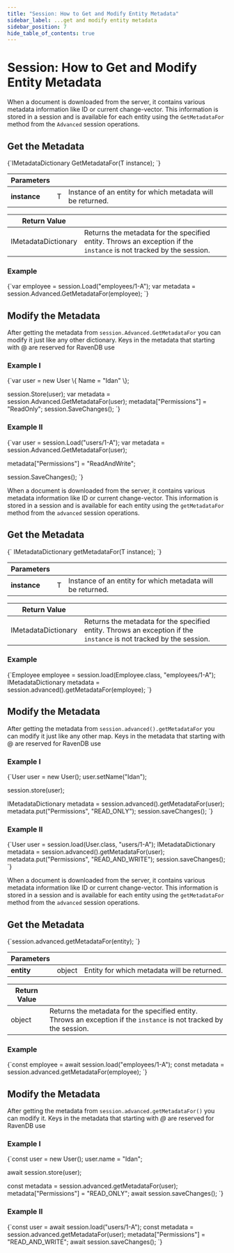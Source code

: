 ---
title: "Session: How to Get and Modify Entity Metadata"
sidebar_label: ...get and modify entity metadata
sidebar_position: 7
hide_table_of_contents: true
---




# Session: How to Get and Modify Entity Metadata
<LanguageSwitcher supportedLanguages={supportedLanguages} />
<LanguageContent language="csharp">


When a document is downloaded from the server, it contains various metadata information like ID or current change-vector. This information is stored in a session and is available for each entity using the `GetMetadataFor` method from the `Advanced` session operations.
## Get the Metadata

<TabItem value="get_metadata_1" label="get_metadata_1">
<CodeBlock language="csharp">
{`IMetadataDictionary GetMetadataFor<T>(T instance);
`}
</CodeBlock>
</TabItem>

| Parameters | | |
| ------------- | ------------- | ----- |
| **instance** | T | Instance of an entity for which metadata will be returned. |

| Return Value | |
| ------------- | ----- |
| IMetadataDictionary | Returns the metadata for the specified entity. Throws an exception if the `instance` is not tracked by the session. |

### Example

<TabItem value="get_metadata_2" label="get_metadata_2">
<CodeBlock language="csharp">
{`var employee = session.Load<Employee>("employees/1-A");
var metadata = session.Advanced.GetMetadataFor(employee);
`}
</CodeBlock>
</TabItem>


## Modify the Metadata
After getting the metadata from `session.Advanced.GetMetadataFor` you can modify it just like any other dictionary.
<Admonition type="note" title="Note">
Keys in the metadata that starting with @ are reserved for RavenDB use
</Admonition>

### Example I
<TabItem value="modify_metadata_1" label="modify_metadata_1">
<CodeBlock language="csharp">
{`var user = new User
\{
    Name = "Idan"
\};

session.Store(user);
var metadata = session.Advanced.GetMetadataFor(user);
metadata["Permissions"] = "ReadOnly";
session.SaveChanges();
`}
</CodeBlock>
</TabItem>

### Example II
<TabItem value="modify_metadata_2" label="modify_metadata_2">
<CodeBlock language="csharp">
{`var user = session.Load<User>("users/1-A");
var metadata = session.Advanced.GetMetadataFor(user);

metadata["Permissions"] = "ReadAndWrite";

session.SaveChanges();
`}
</CodeBlock>
</TabItem>


</LanguageContent>
<LanguageContent language="java">


When a document is downloaded from the server, it contains various metadata information like ID or current change-vector. This information is stored in a session and is available for each entity using the `getMetadataFor` method from the `advanced` session operations.

## Get the Metadata

<TabItem value="get_metadata_1" label="get_metadata_1">
<CodeBlock language="java">
{`<T> IMetadataDictionary getMetadataFor(T instance);
`}
</CodeBlock>
</TabItem>

| Parameters | | |
| ------------- | ------------- | ----- |
| **instance** | T | Instance of an entity for which metadata will be returned. |

| Return Value | |
| ------------- | ----- |
| IMetadataDictionary | Returns the metadata for the specified entity. Throws an exception if the `instance` is not tracked by the session. |

### Example

<TabItem value="get_metadata_2" label="get_metadata_2">
<CodeBlock language="java">
{`Employee employee = session.load(Employee.class, "employees/1-A");
IMetadataDictionary metadata = session.advanced().getMetadataFor(employee);
`}
</CodeBlock>
</TabItem>


## Modify the Metadata
After getting the metadata from `session.advanced().getMetadataFor` you can modify it just like any other map.
<Admonition type="note" title="Note">
Keys in the metadata that starting with @ are reserved for RavenDB use
</Admonition>

### Example I
<TabItem value="modify_metadata_1" label="modify_metadata_1">
<CodeBlock language="java">
{`User user = new User();
user.setName("Idan");

session.store(user);

IMetadataDictionary metadata = session.advanced().getMetadataFor(user);
metadata.put("Permissions", "READ_ONLY");
session.saveChanges();
`}
</CodeBlock>
</TabItem>

### Example II
<TabItem value="modify_metadata_2" label="modify_metadata_2">
<CodeBlock language="java">
{`User user = session.load(User.class, "users/1-A");
IMetadataDictionary metadata = session.advanced().getMetadataFor(user);
metadata.put("Permissions", "READ_AND_WRITE");
session.saveChanges();
`}
</CodeBlock>
</TabItem>


</LanguageContent>
<LanguageContent language="nodejs">


When a document is downloaded from the server, it contains various metadata information like ID or current change-vector. This information is stored in a session and is available for each entity using the `getMetadataFor` method from the `advanced` session operations.

## Get the Metadata

<TabItem value="get_metadata_1" label="get_metadata_1">
<CodeBlock language="js">
{`session.advanced.getMetadataFor(entity);
`}
</CodeBlock>
</TabItem>

| Parameters | | |
| ------------- | ------------- | ----- |
| **entity** | object | Entity for which metadata will be returned. |

| Return Value | |
| ------------- | ----- |
| object | Returns the metadata for the specified entity. Throws an exception if the `instance` is not tracked by the session. |

### Example

<TabItem value="get_metadata_2" label="get_metadata_2">
<CodeBlock language="js">
{`const employee = await session.load("employees/1-A");
const metadata = session.advanced.getMetadataFor(employee);
`}
</CodeBlock>
</TabItem>


## Modify the Metadata
After getting the metadata from `session.advanced.getMetadataFor()` you can modify it.
<Admonition type="note" title="Note">
Keys in the metadata that starting with *@* are reserved for RavenDB use
</Admonition>

### Example I
<TabItem value="modify_metadata_1" label="modify_metadata_1">
<CodeBlock language="js">
{`const user = new User();
user.name = "Idan";

await session.store(user);

const metadata = session.advanced.getMetadataFor(user);
metadata["Permissions"] = "READ_ONLY";
await session.saveChanges();
`}
</CodeBlock>
</TabItem>

### Example II
<TabItem value="modify_metadata_2" label="modify_metadata_2">
<CodeBlock language="js">
{`const user = await session.load("users/1-A");
const metadata = session.advanced.getMetadataFor(user);
metadata["Permissions"] = "READ_AND_WRITE";
await session.saveChanges();
`}
</CodeBlock>
</TabItem>


</LanguageContent>

<!---
### Session
- [What is a Session and How Does it Work](../../../client-api/session/what-is-a-session-and-how-does-it-work)
- [How to Get Entity Change-Vector](../../../client-api/session/how-to/get-entity-change-vector)
- [How to Get Entity Last Modified](../../../client-api/session/how-to/get-entity-last-modified)

### Indexes
- [Converting to JSON and Accessing Metadata](../../../indexes/converting-to-json-and-accessing-metadata)


-->